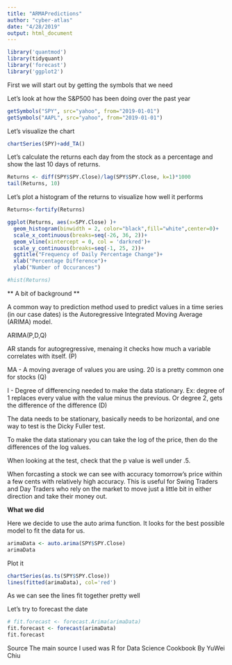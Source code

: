 ```yaml
---
title: "ARMAPredictions"
author: "cyber-atlas"
date: "4/28/2019"
output: html_document
---
```



```r
library('quantmod')
library(tidyquant)
library('forecast')
library('ggplot2')
```

First we will start out by getting the symbols that we need

Let's look at how the S&P500 has been doing over the past year

```r
getSymbols("SPY", src="yahoo", from="2019-01-01")
getSymbols("AAPL", src="yahoo", from="2019-01-01")
```

Let's visualize the chart

```r
chartSeries(SPY)+add_TA()
```

Let's calculate the returns each day from the stock as a percentage and show the last 10 days of returns. 

```r
Returns <- diff(SPY$SPY.Close)/lag(SPY$SPY.Close, k=1)*1000
tail(Returns, 10)
```

Let's plot a histogram of the returns to visualize how well it performs

```r

Returns<-fortify(Returns)

ggplot(Returns, aes(x=SPY.Close) )+
  geom_histogram(binwidth = 2, color="black",fill="white",center=0)+ 
  scale_x_continuous(breaks=seq(-26, 36, 2))+
  geom_vline(xintercept = 0, col = 'darkred')+
  scale_y_continuous(breaks=seq(-1, 25, 2))+
  ggtitle("Frequency of Daily Percentage Change")+
  xlab("Percentage Difference")+
  ylab("Number of Occurances")

#hist(Returns)

```

** A bit of background ** 

A common way to prediction method used to predict values in a time series (in our case dates) is the Autoregressive Integrated Moving Average (ARIMA) model. 

ARIMA(P,D,Q)

AR stands for autogregressive, menaing it checks how much a variable correlates with itself. (P)

MA - A moving average of values you are using. 20 is a pretty common one for stocks (Q)

I - Degree of differencing needed to make the data stationary. Ex: degree of 1 replaces every value with the value minus the previous. Or degree 2, gets the difference of the difference (D)

The data needs to be stationary, basically needs to be horizontal, and one way to test is the Dicky Fuller test. 

To make the data stationary you can take the log of the price, then do the differences of the log values.  

When looking at the test, check that the p value is well under .5.

When forcasting a stock we can see with accuracy tomorrow's price within a few cents with relatively high accuracy. This is useful for Swing Traders and Day Traders who rely on the market to move just a little bit in either direction and take their money out. 

**What we did**

Here we decide to use the auto arima function. It looks for the best possible model to fit the data for us. 
```r
arimaData <- auto.arima(SPY$SPY.Close)
arimaData
```
Plot it

```r
chartSeries(as.ts(SPY$SPY.Close))
lines(fitted(arimaData), col='red')
```

As we can see the lines fit together pretty well

Let's try to forecast the date

```r
# fit.forecast <- forecast.Arima(arimaData)
fit.forecast <- forecast(arimaData)
fit.forecast
```

Source
The main source I used was R for Data Science Cookbook By YuWei Chiu

